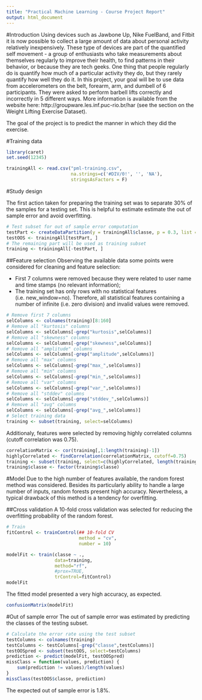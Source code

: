 ```yaml
---
title: "Practical Machine Learning - Course Project Report"
output: html_document
---
```


#Introduction
Using devices such as Jawbone Up, Nike FuelBand, and Fitbit it is now possible to collect a large amount of data about personal activity relatively inexpensively. These type of devices are part of the quantified self movement - a group of enthusiasts who take measurements about themselves regularly to improve their health, to find patterns in their behavior, or because they are tech geeks. One thing that people regularly do is quantify how much of a particular activity they do, but they rarely quantify how well they do it. In this project, your goal will be to use data from accelerometers on the belt, forearm, arm, and dumbell of 6 participants. They were asked to perform barbell lifts correctly and incorrectly in 5 different ways. More information is available from the website here: http://groupware.les.inf.puc-rio.br/har (see the section on the Weight Lifting Exercise Dataset). 

The goal of the project is to predict the manner in which they did the exercise.

#Training data

```r
library(caret)
set.seed(12345)

trainingAll <- read.csv("pml-training.csv", 
                        na.strings=c('#DIV/0!', '', 'NA'),
                        stringsAsFactors = F)
```


#Study design

The first action taken for preparing the training set was to separate 30% of the samples for a testing set. This is helpful to estimate estimate the out of sample error and avoid overfitting.

```r
# Test subset for out of sample error computation
testPart <- createDataPartition(y = trainingAll$classe, p = 0.3, list = F)
testOOS <- trainingAll[testPart, ]
# The remaining part will be used as training subset
training <- trainingAll[-testPart, ]
```

##Feature selection
Observing the available data some points were considered for cleaning and feature selection:

* First 7 columns were removed because they were related to user name and time stamps (no relevant information); 
* The training set has only rows with no statistical features (i.e. new_window=no). Therefore, all statistical features containing a number of infinite (i.e. zero division) and invalid values were removed.

```r
# Remove first 7 columns
selColumns <- colnames(training)[8:160]
# Remove all "kurtosis" columns
selColumns <- selColumns[-grep("kurtosis",selColumns)]
# Remove all "skewness" columns
selColumns <- selColumns[-grep("skewness",selColumns)]
# Remove all "amplitude" columns
selColumns <- selColumns[-grep("amplitude",selColumns)]
# Remove all "max" columns
selColumns <- selColumns[-grep("max_",selColumns)]
# Remove all "min" columns
selColumns <- selColumns[-grep("min_",selColumns)]
# Remove all "var" columns
selColumns <- selColumns[-grep("var_",selColumns)]
# Remove all "stddev" columns
selColumns <- selColumns[-grep("stddev_",selColumns)]
# Remove all "avg" columns
selColumns <- selColumns[-grep("avg_",selColumns)]
# Select training data
training <- subset(training, select=selColumns)
```


Additionaly, features were selected by removing highly correlated columns (cutoff correlation was 0.75).
```r
correlationMatrix <- cor(training[,1:length(training)-1])
highlyCorrelated <- findCorrelation(correlationMatrix, cutoff=0.75)
training <- subset(training, select=c(highlyCorrelated, length(training)))
training$classe <- factor(training$classe)
```


#Model
Due to the high number of features available, the random forest method was considered. Besides its particularly ability to handle a large number of inputs, random forests present high accuracy. Nevertheless, a typical drawback of this method is a tendency for overfitting.

##Cross validation
A 10-fold cross validation was selected for reducing the overfitting probability of the random forest.
```r
# Train
fitControl <- trainControl(## 10-fold CV
                           method = "cv",
                           number = 10)

modelFit <- train(classe ~ ., 
                  data=training, 
                  method="rf", 
                  #prox=TRUE,
                  trControl=fitControl)
modelFit
```

The fitted model  presented a very high accuracy, as expected.

```r
confusionMatrix(modelFit)
```

#Out of sample error
The out of sample error was estimated by predicting the classes of the testing subset. 
```r
# Calculate the error rate using the test subset
testColumns <- colnames(training)
testColumns <- testColumns[-grep("classe",testColumns)]
testOOSpred <- subset(testOOS, select=testColumns)
prediction <- predict(modelFit, testOOSpred)
missClass = function(values, prediction) {
    sum(prediction != values)/length(values)
}
missClass(testOOS$classe, prediction)
```
The expected out of sample error is 1.8%.

